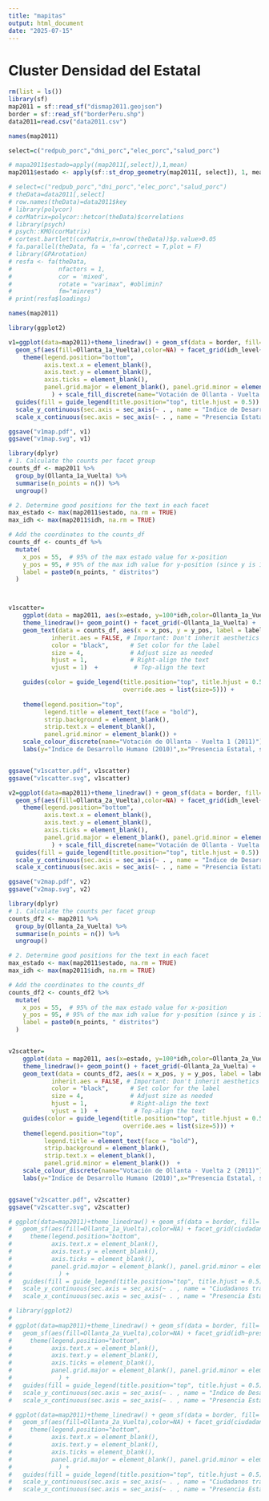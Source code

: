 ```yaml
---
title: "mapitas"
output: html_document
date: "2025-07-15"
---
```


# Cluster Densidad del Estatal
```r
rm(list = ls())
library(sf)
map2011 = sf::read_sf("dismap2011.geojson")
border = sf::read_sf("borderPeru.shp")
data2011=read.csv("data2011.csv")

```



```r
names(map2011)
```
```r
select=c("redpub_porc","dni_porc","elec_porc","salud_porc")

# mapa2011$estado=apply((map2011[,select]),1,mean)
map2011$estado <- apply(sf::st_drop_geometry(map2011[, select]), 1, mean)


```


```r
# select=c("redpub_porc","dni_porc","elec_porc","salud_porc")
# theData=data2011[,select]
# row.names(theData)=data2011$key
# library(polycor)
# corMatrix=polycor::hetcor(theData)$correlations
# library(psych)
# psych::KMO(corMatrix) 
# cortest.bartlett(corMatrix,n=nrow(theData))$p.value>0.05
# fa.parallel(theData, fa = 'fa',correct = T,plot = F)
# library(GPArotation)
# resfa <- fa(theData,
#             nfactors = 1,
#             cor = 'mixed',
#             rotate = "varimax", #oblimin?
#             fm="minres")
# print(resfa$loadings)
```


```r
names(map2011)
```



```r
library(ggplot2)

v1=ggplot(data=map2011)+theme_linedraw() + geom_sf(data = border, fill='white') +
  geom_sf(aes(fill=Ollanta_1a_Vuelta),color=NA) + facet_grid(idh_level~presencia_estado) +
    theme(legend.position="bottom",
          axis.text.x = element_blank(),
          axis.text.y = element_blank(),
          axis.ticks = element_blank(),
          panel.grid.major = element_blank(), panel.grid.minor = element_blank()
            ) + scale_fill_discrete(name="Votación de Ollanta - Vuelta 1 (2011)") +
  guides(fill = guide_legend(title.position="top", title.hjust = 0.5)) + 
  scale_y_continuous(sec.axis = sec_axis(~ . , name = "Indice de Desarrollo Humano (2010)", breaks = NULL, labels = NULL)) +
  scale_x_continuous(sec.axis = sec_axis(~ . , name = "Presencia Estatal, segun Censo 2007\n (Dni/Luz/Agua/SIS/EsSalud)", breaks = NULL, labels = NULL,))

ggsave("v1map.pdf", v1)
ggsave("v1map.svg", v1)

```

```r

library(dplyr) 
# 1. Calculate the counts per facet group
counts_df <- map2011 %>%
  group_by(Ollanta_1a_Vuelta) %>%
  summarise(n_points = n()) %>%
  ungroup()

# 2. Determine good positions for the text in each facet
max_estado <- max(map2011$estado, na.rm = TRUE)
max_idh <- max(map2011$idh, na.rm = TRUE)

# Add the coordinates to the counts_df
counts_df <- counts_df %>%
  mutate(
    x_pos = 55,  # 95% of the max estado value for x-position
    y_pos = 95, # 95% of the max idh value for y-position (since y is 100*idh)
    label = paste0(n_points, " distritos")
  )



v1scatter=
    ggplot(data = map2011, aes(x=estado, y=100*idh,color=Ollanta_1a_Vuelta)) +
    theme_linedraw()+ geom_point() + facet_grid(~Ollanta_1a_Vuelta) +
    geom_text(data = counts_df, aes(x = x_pos, y = y_pos, label = label),
            inherit.aes = FALSE, # Important: Don't inherit aesthetics from the main plot
            color = "black",      # Set color for the label
            size = 4,             # Adjust size as needed
            hjust = 1,            # Right-align the text
            vjust = 1)  +          # Top-align the text

    guides(color = guide_legend(title.position="top", title.hjust = 0.5,
                                override.aes = list(size=5))) +
    
    theme(legend.position="top",
          legend.title = element_text(face = "bold"),
          strip.background = element_blank(),
          strip.text.x = element_blank(),
          panel.grid.minor = element_blank()) + 
    scale_colour_discrete(name="Votación de Ollanta - Vuelta 1 (2011)") +
    labs(y="Indice de Desarrollo Humano (2010)",x="Presencia Estatal, segun Censo 2007\n (Dni/Luz/Agua/SIS/EsSalud)")


ggsave("v1scatter.pdf", v1scatter)
ggsave("v1scatter.svg", v1scatter)
```


```r


v2=ggplot(data=map2011)+theme_linedraw() + geom_sf(data = border, fill='white') +
  geom_sf(aes(fill=Ollanta_2a_Vuelta),color=NA) + facet_grid(idh_level~presencia_estado) +
    theme(legend.position="bottom",
          axis.text.x = element_blank(),
          axis.text.y = element_blank(),
          axis.ticks = element_blank(),
          panel.grid.major = element_blank(), panel.grid.minor = element_blank()
            ) + scale_fill_discrete(name="Votación de Ollanta - Vuelta 2 (2011)") +
  guides(fill = guide_legend(title.position="top", title.hjust = 0.5)) + 
  scale_y_continuous(sec.axis = sec_axis(~ . , name = "Indice de Desarrollo Humano (2010)", breaks = NULL, labels = NULL)) +
  scale_x_continuous(sec.axis = sec_axis(~ . , name = "Presencia Estatal, segun Censo 2007\n (Dni/Luz/Agua/SIS/EsSalud)", breaks = NULL, labels = NULL,))

ggsave("v2map.pdf", v2)
ggsave("v2map.svg", v2)


```


```r
library(dplyr) 
# 1. Calculate the counts per facet group
counts_df2 <- map2011 %>%
  group_by(Ollanta_2a_Vuelta) %>%
  summarise(n_points = n()) %>%
  ungroup()

# 2. Determine good positions for the text in each facet
max_estado <- max(map2011$estado, na.rm = TRUE)
max_idh <- max(map2011$idh, na.rm = TRUE)

# Add the coordinates to the counts_df
counts_df2 <- counts_df2 %>%
  mutate(
    x_pos = 55,  # 95% of the max estado value for x-position
    y_pos = 95, # 95% of the max idh value for y-position (since y is 100*idh)
    label = paste0(n_points, " distritos")
  )


v2scatter=
    ggplot(data = map2011, aes(x=estado, y=100*idh,color=Ollanta_2a_Vuelta)) +
    theme_linedraw()+ geom_point() + facet_grid(~Ollanta_2a_Vuelta) +
    geom_text(data = counts_df2, aes(x = x_pos, y = y_pos, label = label),
            inherit.aes = FALSE, # Important: Don't inherit aesthetics from the main plot
            color = "black",      # Set color for the label
            size = 4,             # Adjust size as needed
            hjust = 1,            # Right-align the text
            vjust = 1)  +          # Top-align the text
    guides(color = guide_legend(title.position="top", title.hjust = 0.5,
                                override.aes = list(size=5))) +
    theme(legend.position="top",
          legend.title = element_text(face = "bold"),
          strip.background = element_blank(),
          strip.text.x = element_blank(),
          panel.grid.minor = element_blank())  + 
    scale_colour_discrete(name="Votación de Ollanta - Vuelta 2 (2011)") +
    labs(y="Indice de Desarrollo Humano (2010)",x="Presencia Estatal, segun Censo 2007\n (Dni/Luz/Agua/SIS/EsSalud)")


ggsave("v2scatter.pdf", v2scatter)
ggsave("v2scatter.svg", v2scatter)
```

```r
# ggplot(data=map2011)+theme_linedraw() + geom_sf(data = border, fill='white') +
#   geom_sf(aes(fill=Ollanta_1a_Vuelta),color=NA) + facet_grid(ciudadania_trabajo~presencia_estado) +
#     theme(legend.position="bottom",
#           axis.text.x = element_blank(),
#           axis.text.y = element_blank(),
#           axis.ticks = element_blank(),
#           panel.grid.major = element_blank(), panel.grid.minor = element_blank()
#             ) + 
#   guides(fill = guide_legend(title.position="top", title.hjust = 0.5)) + 
#   scale_y_continuous(sec.axis = sec_axis(~ . , name = "Ciudadanos trabajan\n como técnicos o más", breaks = NULL, labels = NULL)) +
#   scale_x_continuous(sec.axis = sec_axis(~ . , name = "Presencia Estatal\n (dni/luz/agua/sis/essalud)", breaks = NULL, labels = NULL,))

```
```r
# library(ggplot2)
# 
# ggplot(data=map2011)+theme_linedraw() + geom_sf(data = border, fill='white') +
#   geom_sf(aes(fill=Ollanta_2a_Vuelta),color=NA) + facet_grid(idh~presencia_estado) +
#     theme(legend.position="bottom",
#           axis.text.x = element_blank(),
#           axis.text.y = element_blank(),
#           axis.ticks = element_blank(),
#           panel.grid.major = element_blank(), panel.grid.minor = element_blank()
#             ) + 
#   guides(fill = guide_legend(title.position="top", title.hjust = 0.5)) + 
#   scale_y_continuous(sec.axis = sec_axis(~ . , name = "Indice de Desarrollo Humano", breaks = NULL, labels = NULL)) +
#   scale_x_continuous(sec.axis = sec_axis(~ . , name = "Presencia Estatal\n (dni/luz/agua/sis/essalud)", breaks = NULL, labels = NULL,))

```
```r
# ggplot(data=map2011)+theme_linedraw() + geom_sf(data = border, fill='white') +
#   geom_sf(aes(fill=Ollanta_2a_Vuelta),color=NA) + facet_grid(ciudadania_trabajo~presencia_estado) +
#     theme(legend.position="bottom",
#           axis.text.x = element_blank(),
#           axis.text.y = element_blank(),
#           axis.ticks = element_blank(),
#           panel.grid.major = element_blank(), panel.grid.minor = element_blank()
#             ) + 
#   guides(fill = guide_legend(title.position="top", title.hjust = 0.5)) + 
#   scale_y_continuous(sec.axis = sec_axis(~ . , name = "Ciudadanos trabajan\n como técnicos o más", breaks = NULL, labels = NULL)) +
#   scale_x_continuous(sec.axis = sec_axis(~ . , name = "Presencia Estatal\n (dni/luz/agua/sis/essalud)", breaks = NULL, labels = NULL,))

```

